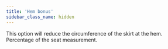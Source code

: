 ```yaml
---
title: 'Hem bonus'
sidebar_class_name: hidden
---
```


This option will reduce the circumference of the skirt at the hem. Percentage of the seat measurement.
